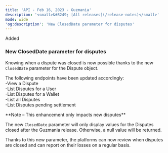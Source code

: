 ```yaml
---  
title: 'API - Feb 16, 2023 - Guzmania'  
description: '<small>&#8249; [All releases](/release-notes)</small>'  
mode: wide  
'og:description': 'New ClosedDate parameter for disputes'  
---  
```

  
  <div class="pill pill-green rn-pill">Added</div> 
  
### New ClosedDate parameter for disputes  

Knowing when a dispute was closed is now possible thanks to the new `ClosedDate` parameter for the Dispute object.  

The following endpoints have been updated accordingly:  
-View a Dispute  
-List Disputes for a User  
-List Disputes for a Wallet  
-List all Disputes  
-List Disputes pending settlement  

<Note>  
**Note – This enhancement only impacts new disputes** 
  
The new `ClosedDate` parameter will only display values for the Disputes closed after the Guzmania release. Otherwise, a null value will be returned.  
</Note>  

Thanks to this new parameter, the platforms can now review when disputes are closed and can report on their losses on a regular basis.